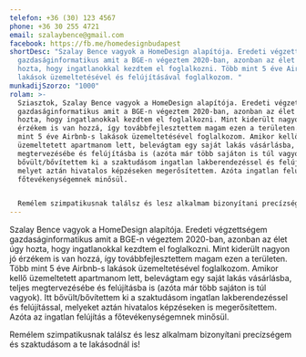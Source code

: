 ```yaml
---
telefon: +36 (30) 123 4567
phone: +36 30 255 4721
email: szalaybence@gmail.com
facebook: https://fb.me/homedesignbudapest
shortDesc: "Szalay Bence vagyok a HomeDesign alapítója. Eredeti végzettségem
  gazdaságinformatikus amit a BGE-n végeztem 2020-ban, azonban az élet úgy
  hozta, hogy ingatlanokkal kezdtem el foglalkozni. Több mint 5 éve Airbnb-s
  lakások üzemeltetésével és felújításával foglalkozom. "
munkadijSzorzo: "1000"
rolam: >-
  Sziasztok, Szalay Bence vagyok a HomeDesign alapítója. Eredeti végzettségem
  gazdaságinformatikus amit a BGE-n végeztem 2020-ban, azonban az élet úgy
  hozta, hogy ingatlanokkal kezdtem el foglalkozni. Mint kiderült nagyon jó
  érzékem is van hozzá, így továbbfejlesztettem magam ezen a területen. Több
  mint 5 éve Airbnb-s lakások üzemeltetésével foglalkozom. Amikor kellő
  üzemeltetett apartmanom lett, belevágtam egy saját lakás vásárlásba, teljes
  megtervezésébe és felújításba is (azóta már több sajáton is túl vagyok). Itt
  bővült/bővítettem ki a szaktudásom ingatlan lakberendezéssel és felújítással,
  melyet aztán hivatalos képzéseken megerősítettem. Azóta ingatlan felújítás is
  főtevékenységemnek minősül.


  Remélem szimpatikusnak találsz és lesz alkalmam bizonyítani precízségem és szaktudásom a te lakásodnál is.
---
```

Szalay Bence vagyok a HomeDesign alapítója. Eredeti végzettségem gazdaságinformatikus amit a BGE-n végeztem 2020-ban, azonban az élet úgy hozta, hogy ingatlanokkal kezdtem el foglalkozni. Mint kiderült nagyon jó érzékem is van hozzá, így továbbfejlesztettem magam ezen a területen. Több mint 5 éve Airbnb-s lakások üzemeltetésével foglalkozom. Amikor kellő üzemeltetett apartmanom lett, belevágtam egy saját lakás vásárlásba, teljes megtervezésébe és felújításba is (azóta már több sajáton is túl vagyok). Itt bővült/bővítettem ki a szaktudásom ingatlan lakberendezéssel és felújítással, melyeket aztán hivatalos képzéseken is megerősítettem. Azóta az ingatlan felújítás a főtevékenységemnek minősül.

Remélem szimpatikusnak találsz és lesz alkalmam bizonyítani precízségem és szaktudásom a te lakásodnál is!